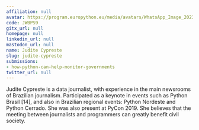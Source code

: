 ```yaml
---
affiliation: null
avatar: https://program.europython.eu/media/avatars/WhatsApp_Image_2023-03-17_at_17.22.35_ZrfVVpz.jpeg
code: JWBPS9
gitx_url: null
homepage: null
linkedin_url: null
mastodon_url: null
name: Judite Cypreste
slug: judite-cypreste
submissions:
- how-python-can-help-monitor-governments
twitter_url: null
---
```


Judite Cypreste is a data journalist, with experience in the main newsrooms of Brazilian journalism. Participated as a keynote in events such as Python Brasil [14], and also in Brazilian regional events: Python Nordeste and Python Cerrado. She was also present at PyCon 2019. She believes that the meeting between journalists and programmers can greatly benefit civil society.